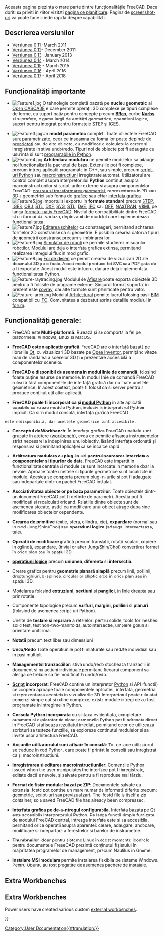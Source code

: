 <languages/>

<div lang="en" dir="ltr" class="mw-content-ltr">
{{Docnav
|[[About_FreeCAD|About FreeCAD]]
|[[Installing_on_Windows|Installing on Windows]]
}}
</div>

<div class="mw-translate-fuzzy">
Aceasta pagina prezinta o mare parte dintre funcționalitățile FreeCAD. Daca doriti sa priviti in viitor vizitati [[Development roadmap/ro|pagina de planificare]]. Pagina de [[Screenshots|screenshot-uri]] va poate face o iede rapida despre capabilitati.
</div>

{{TOCright}}

<span id="Release_notes"></span>
== Descrierea versiunilor ==

<div class="mw-translate-fuzzy">
* [[Release notes 0.11|Versiunea 0.11]] -March 2011
* [[Release notes 0.12|Versiunea 0.12]]- December 2011
* [[Release notes 0.13|Versiunea 0.13]]- January 2013
* [[Release notes 0.14|Versiunea 0.14]] - March 2014
* [[Release notes 0.15|Versiunea 0.15]] - March 2015
* [[Release notes 0.16|Versiunea 0.16]] - April 2016
* [[Release notes 0.17|Versiunea 0.17]] - April 2018
</div>

<span id="Key_features"></span>
== Funcționalități importante ==

<div class="mw-translate-fuzzy">
* [[Image:Feature1.jpg|left]] O tehnologie completă bazată pe  '''nucleu geometric''' al [http://en.wikipedia.org/wiki/Open_CASCADE Open CASCADE] e care permite operații 3D complexe pe tipuri complexe de forme, cu suport nativ pentru concepte precum '''[http://fr.wikipedia.org/wiki/BRep BRep]''', curbe '''[http://fr.wikipedia.org/wiki/Nurbs Nurbs]'''  si suprafețe, o gama largă de entitățti geometrice, operatiuni logice, suport pentru integrat pentru formatele [http://fr.wikipedia.org/wiki/Standard_pour_l%27%C3%A9change_de_donn%C3%A9es_de_produit STEP] și [http://fr.wikipedia.org/wiki/IGES IGES].
{{clear}}
* [[Image:Feature3.jpg|left]]Un '''model parametric''' complet. Toate obiectele FreeCAD sunt parametrizate, ceea ce inseamna ca forma lor poate depinde de [[Property/ro|proprietati]] sau de alte obiecte, cu modificarile calculate la cerere si inregistrate in stiva undo/redo. Tipuri noi de obiecte pot fi adaugate cu usurinta si sunt [[Scripted objects/ro|programabile in Python]].{{clear}}
* [[Image:Feature4.jpg|left]] '''Arhitectura modulara''' ce permite modulelor sa adauge noi functionalitati la pachetul de baza. Extensiile pot fi complexe, precum intregi aplicatii programate in C++, sau simple, precum [[Power users hub/ro|script-uri Python]]  sau [[macros/ro|macroinstructiuni]] inregistrate automat. Utilizatorul are control complet asupra interpretorului '''Python''' continut, asupra macroinstructiunilor si script-urilor externe si asupra componentelor FreeCAD: [[Topological data scripting/ro|crearea si transformarea geometriei]], representarea in 2D sau 3D a geometriei sub forma de [[scenegraph/ro|grafice]] sau chiar [[PySide/ro|interfata grafica]]{{clear}}
* [[Image:Feature5.jpg|left]] Importul si exportul in '''formate standard''' precum [http://en.wikipedia.org/wiki/ISO_10303 STEP], [http://en.wikipedia.org/wiki/IGES IGES], [http://en.wikipedia.org/wiki/Obj OBJ], [http://en.wikipedia.org/wiki/STL_%28file_format%29 STL], [http://en.wikipedia.org/wiki/Dxf DXF], [http://en.wikipedia.org/wiki/Svg SVG], [http://en.wikipedia.org/wiki/STL_(file_format) STL], [http://en.wikipedia.org/wiki/COLLADA DAE], [http://en.wikipedia.org/wiki/Industry_Foundation_Classes IFC] sau [http://people.sc.fsu.edu/~jburkardt/data/off/off.html OFF], [http://en.wikipedia.org/wiki/NASTRAN NASTRAN], [http://en.wikipedia.org/wiki/VRML VRML] pe langa [[Fcstd file format/ro|formatul nativ FreeCAD]]. Nivelul de compatibilitate dintre FreeCAD si un format dat variaza, depinzand de modulul care implementeaza functionalitatea.{{clear}}
* [[Image:Feature7.jpg|left]] [[Sketcher Workbench/ro|Editarea schitelor]] cu constrangeri, permitand schitarea formelor 2D constranse ca si geometrie. E posibila crearea catorva tipuri de geometrii constranse precum si imbinarea lor.{{clear}}
* [[Image:Feature9.jpg|left]] [[Robot Workbench|Simulator de roboti]] ce permite studierea miscarilor robotilor. Modulul are deja o interfata grafica extinsa, permitand realizarea intregului flux in mod grafic.{{clear}}
* [[Image:Feature8.jpg|left]] [[Drawing Workbench|Foi de desen]] ce permit crearea de vizualizari 2D ale desenului 3D pe o foaie. Acest modul produce foi SVG sau PDF gata de a fi exportate. Acest modul este in lucru, dar are deja implementata functionalitatea Python.{{clear}}
* [[Image:Feature-raytracing.jpg|left]] Modulul de [[Raytracing Workbench/ro|Afisare]] poate exporta obiectele 3D pentru a fi folosite de programe externe. Singurul format suportat in prezent este [http://en.wikipedia.org/wiki/POV-Ray povray], dar alte formate sunt planificate pentru viitor.{{clear}}
* [[Image:Feature-arch.jpg|left]] Modulul [[Arch Workbench|Arhitectural]] permite lucrul folosing pasii [http://en.wikipedia.org/wiki/Building_Information_Modeling BIM] compatibil cu [http://en.wikipedia.org/wiki/Industry_Foundation_Classes IFC]. Comunitatea a dezbatut aprins detaliile modlului in [http://forum.freecadweb.org/viewtopic.php?f=10&t=821 forum].{{clear}}
</div>

<span id="General_features"></span>
<div class="mw-translate-fuzzy">
== Funcționalități generale: ==
</div>

<div class="mw-translate-fuzzy">
* FreeCAD este '''Multi-platformă'''. Rulează și se comportă la fel pe platformele: Windows, Linux si MacOS.
</div>

<div class="mw-translate-fuzzy">
* '''FreeCAD este o aplicație grafică'''. FreeCAD are o interfață bazată pe librariile [http://www.qtsoftware.com/ Qt], cu vizualizari 3D bazate pe [http://en.wikipedia.org/wiki/Open_Inventor Open Inventor], permițând viteze mari de randarea a scenelor 3D ți o prezentare accesibilă a componentelor scenelor.
</div>

<div class="mw-translate-fuzzy">
* '''FreeCAD e disponibil de asemena în modul linie de comandă''', folosind foarte puține resurse de memorie. In modul linie de comandă FreeCAD rulează fără componentele de interfață grafică dar cu toate uneltele geometrice. In acest context, poate fi folosit ca si server pentru a produce conținut util altor aplicatii.
</div>

<div class="mw-translate-fuzzy">
* '''FreeCAD poate fi încorporat ca și [[Embedding FreeCAD/ro| modul Python]]''' in alte aplicatii capabile sa ruleze module Python, inclusiv in interpretorul Python implicit. Ca si în modul consolă, interfața  grafică FreeCAD 
 este nedisponibilă, dar uneltele geometrice sunt accesibile.
</div>

<div class="mw-translate-fuzzy">
* '''Conceptul de Workbench''': În interfața grafica FreeCAD uneltele sunt grupate în ateliere ([[workbenches/ro|workbench]]), ceea ce permite afișarea instrumentelor strict necesare la indeplinirea unui obiectiv, lăsând interfața ordonată și responsiva si permitand aplicației sa se încarce rapid.
</div>

<div class="mw-translate-fuzzy">
* '''Arhitectura modulara cu plug-in-uri pentru incarcarea intarziata a componentelor si tipurilor de date'''. FreeCAD este impartit in functionalitate centrala si module ce sunt incarcate in memorie doar la nevoie. Aproape toate uneltele si tipurile geometrice sunt localizate in module. Acestea se comporta precum plug-in-urile si pot fi adaugate sau indepartate dintr-un pachet FreeCAD instalat.
</div>

<div class="mw-translate-fuzzy">
* '''Asociativitatea obiectelor pe baza parametrilor''': Toate obiectele dintr-un document FreeCAD pot fi definite de parametri. Acestia pot fi modificati si recalculati oricand. Relatiile dintre obiecte sunt de asemenea stocate, astfel ca modificare unui obiect atrage dupa sine modificarea obiectelor dependente.
</div>

<div class="mw-translate-fuzzy">
* '''Crearea de primitive''' (cutie, sfera, cilindru, etc), '''expandare''' (normal sau in mod Jung/Shin/Choi) sau '''operatiuni logice''' (adauga, intersecteaza, taie).
</div>

<div class="mw-translate-fuzzy">
* '''Operatii de modificare ''' grafică precum translații, rotații, scalari, copiere in oglindă, expandare, (trivial or after [https://www.researchgate.net/publication/240754626_Self-intersection_Removal_in_Triangular_Mesh_Offsetting Jung/Shin/Choi]) convertirea formei în orice plan sau în spațiul 3D
</div>

<div class="mw-translate-fuzzy">
* '''[http://en.wikipedia.org/wiki/Constructive_solid_geometry operatiuni logice]''' precum '''uniunea''', '''diferenta''' si '''intersectia'''.
</div>

<div class="mw-translate-fuzzy">
* Creare grafica pentru '''geometrie planară simplă''' precum linii, polilinii, dreptunghiuri,  b-splines, circular or elliptic arce  în orice plan sau în spațiul 3D.
</div>

<div class="mw-translate-fuzzy">
* Modelarea folosind '''extruziuni''', '''sectiuni''' si '''panglici''', in linie dreapta sau prin rotatie.
</div>

<div class="mw-translate-fuzzy">
* Componente topologice precum '''varfuri, margini, polilinii''' si '''planuri''' (folosind de asemenea script-uri Python).
</div>

<div class="mw-translate-fuzzy">
* Unelte de '''testare si reparare''' a retelelor: pentru solide, tools for meshes: solid test, test non-two-manifolds, autointersectie, umplere goluri si orientare uniforma.
</div>

<div class="mw-translate-fuzzy">
* '''Notatii''' precum text liber sau dimensiuni
</div>

<div class="mw-translate-fuzzy">
* '''Undo/Redo''' Toate operatiunile pot fi inlaturate sau redate individual sau in pasi multipli.
</div>

<div class="mw-translate-fuzzy">
* '''Managementul tranzactiilor''': stiva undo/redo stocheaza tranzactii in document si nu actiuni individuale permitand fiecarui component sa aleaga ce trebuie sa fie modificat la undo/redo.
</div>

<div class="mw-translate-fuzzy">
* '''[[Power users hub/ro|Script]] incorporat''': FreeCAD contine un interpretor [http://www.python.org/ Python] si API (functii) ce acopera aproape toate componentele aplicatiei, interfata, geometria si reprezentarea acesteia in vizualizarile 3D. Interpretorul poate rula atat comenzi simple cat si rutine complexe; exista module intregi ce au fost programate in intregime in Python.
</div>

<div class="mw-translate-fuzzy">
* '''Consola Python incorporata''' cu sintaxa evidentiata, completare automata si explorator de clase; comenzile Python pot fi adresate direct in FreeCAD si afiseaza rezultatul imediat, permitand celor ce utilizeaza scripturi sa testeze functiile, sa exploreze continutul modulelor si sa invete usor arhitectura FreeCAD.
</div>

<div class="mw-translate-fuzzy">
* '''Acțiunile utilizatorului sunt afișate în consolă''': Tot ce face utilizatorul se traduce în cod Python, care poate fi printat la consolă sau înregistrat ca și macroinstrucțiuni.
</div>

<div class="mw-translate-fuzzy">
* '''Inregistrarea si editarea macroinstructiunilor''': Comenzile Python issued when the user manipulates the interface pot fi inregistrate, editate dacă e nevoie, și salvate pentru a fi reproduse mai târziu.
</div>

<div class="mw-translate-fuzzy">
* '''Format de fisier modular bazat pe ZIP''': Documentele salvate cu extensia .[[fcstd file format/ro|fcstd]] pot contine un mare numar de informatii diferite precum: geometrie, script-uri sau previzualizari.  The .fcstd file is itself a zip container, so a saved FreeCAD file has already been compressed.
</div>

<div class="mw-translate-fuzzy">
* '''Interfata grafica pe de-a-ntregul configurabila'''. Interfata bazata pe [http://www.qtsoftware.com Qt] este accesibila interpretorului Python. Pe langa functii simple furnizate de modulul FreeCAD central, intreaga interfata este si ea accesibila, permitand orice operatii asupra aparentei: creare, adaugare, andocare, modificare si indepartare a ferestrelor si barelor de instrumetne.
</div>

<div class="mw-translate-fuzzy">
* '''Thumbnailer''' (doar pentru sisteme Linux în acest moment): iconițele pentru documentele FreeeCAD prezintă conținutul fișierului în majoritatea programelor de management, precum Nautilus in Gnome.
</div>

<div class="mw-translate-fuzzy">
* '''Instalare MSI modulara''' permite instalarea flexibila pe sisteme Windows. Pentru Ubuntu au fost pregatite de asemenea pachete de instalare.
</div>

<div lang="en" dir="ltr" class="mw-content-ltr">
==Extra Workbenches ==
</div>

<div class="mw-translate-fuzzy">
==Extra Workbenches ==
Power users have created various custom [[external workbenches]].
</div>


<div class="mw-translate-fuzzy">
{{docnav/ro|About FreeCAD/ro|Install on Windows/ro}}
</div>

{{Userdocnavi{{#translation:}}}}
[[Category:User Documentation{{#translation:}}]]